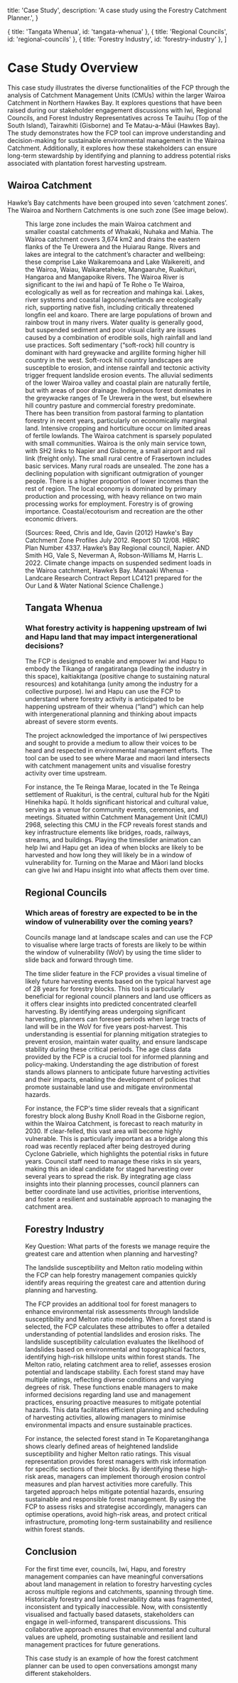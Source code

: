 
  title: 'Case Study',
  description:
    'A case study using the Forestry Catchment Planner.',
}

  { title: 'Tangata Whenua', id: 'tangata-whenua' },
  { title: 'Regional Councils', id: 'regional-councils' },
  { title: 'Forestry Industry', id: 'forestry-industry' },
]

# Case Study Overview

This case study illustrates the diverse functionalities of the FCP through the analysis of Catchment Management Units (CMUs) within the larger Wairoa Catchment in Northern Hawkes Bay. It explores questions that have been raised during our stakeholder engagement discussions with Iwi, Regional Councils, and Forest Industry Representatives across Te Tauihu (Top of the South Island), Tairawhiti (Gisborne) and Te Matau-a-Māui (Hawkes Bay). The study demonstrates how the FCP tool can improve understanding and decision-making for sustainable environmental management in the Wairoa Catchment. Additionally, it explores how these stakeholders can ensure long-term stewardship by identifying and planning to address potential risks associated with plantation forest harvesting upstream.

## Wairoa Catchment 

Hawke’s Bay catchments have been grouped into seven ‘catchment zones’. The Wairoa and Northern Catchments is one such zone (See image below).

<Figure src={wairoa} alt="Wairoa Catchment Zones" caption="Wairoa Catchment Zone and sub-catchments" zoom={false} />

This large zone includes the main Wairoa catchment and smaller coastal catchments of Whakaki, Nuhaka and Mahia. The Wairoa catchment covers 3,674 km2 and drains the eastern flanks of the Te Urewera and the Huiarau Range.  Rivers and lakes are integral to the catchment’s character and wellbeing: these comprise Lake Waikaremoana and Lake Waikereiti, and the Wairoa, Waiau, Waikaretaheke,  Mangaaruhe, Ruakituri, Hangaroa and Mangapoike Rivers. 
The Wairoa River is significant to the iwi and hapū of Te Rohe o Te Wairoa, ecologically as well as for recreation and mahinga kai. Lakes, river systems and coastal lagoons/wetlands are ecologically rich, supporting native fish, including critically threatened longfin eel and koaro. There are large populations of brown and rainbow trout in many rivers.
Water quality is generally good, but suspended sediment and poor visual clarity are issues caused by a combination of erodible soils, high rainfall and land use practices. Soft sedimentary (“soft-rock) hill country is dominant with hard greywacke and argillite forming higher hill country in the west. Soft-rock hill country landscapes are susceptible to erosion, and intense rainfall and tectonic activity trigger frequent landslide erosion events. The alluvial sediments of the lower Wairoa valley and coastal plain are naturally fertile, but with areas of poor drainage. 
Indigenous forest dominates in the greywacke ranges of Te Urewera in the west, but elsewhere hill country pasture and commercial forestry predominate.  There has been transition from pastoral farming to plantation forestry in recent years, particularly on economically marginal land. Intensive cropping and horticulture occur on limited areas of fertile lowlands.
The Wairoa catchment is sparsely populated with small communities. Wairoa is the only main service town, with SH2 links to Napier and Gisborne, a small airport and rail link (freight only). The small rural centre of Frasertown includes basic services. Many rural roads are unsealed. 
The zone has a declining population with significant outmigration of younger people. There is a higher proportion of lower incomes than the rest of region. The local economy is dominated by primary production and processing, with heavy reliance on two main processing works for employment. Forestry is of growing importance. Coastal/ecotourism and recreation are the other economic drivers. 

(Sources: Reed, Chris and Ide, Gavin (2012) Hawke's Bay Catchment Zone Profiles July 2012. Report SD 12/08. HBRC Plan Number 4337.  Hawke’s Bay Regional council, Napier. AND 
Smith HG, Vale S, Neverman A, Robson-Williams M, Harris L. 2022. Climate change impacts on suspended sediment loads in the Wairoa catchment, Hawke’s Bay. Manaaki Whenua - Landcare Research Contract Report LC4121 prepared for the Our Land & Water National Science Challenge.)




## Tangata Whenua

### What forestry activity is happening upstream of Iwi and Hapu land that may impact intergenerational decisions?

The FCP is designed to enable and empower Iwi and Hapu to embody the Tikanga of rangatiratanga (leading the industry in this space), kaitiakitanga (positive change to sustaining natural resources) and kotahitanga (unity among the industry for a collective purpose). Iwi and Hapu can use the FCP to understand where forestry activity is anticipated to be happening upstream of their whenua (“land”) which can help with intergenerational planning and thinking about impacts abreast of severe storm events.

The project acknowledged the importance of Iwi perspectives and sought to provide a medium to allow their voices to be heard and respected in environmental management efforts. The tool can be used to see where Marae and maori land intersects with catchment management units and visualise forestry activity over time upstream.

For instance, the Te Reinga Marae, located in the Te Reinga settlement of Ruakituri, is the central, cultural hub for the Ngāti Hinehika hapū. It holds significant historical and cultural value, serving as a venue for community events, ceremonies, and meetings. Situated within Catchment Management Unit (CMU) 2968, selecting this CMU in the FCP reveals forest stands and key infrastructure elements like bridges, roads, railways, streams, and buildings. Playing the timeslider animation can help Iwi and Hapu get an idea of when blocks are likely to be harvested and how long they will likely be in a window of vulnerability for. Turning on the Marae and Māori land blocks can give Iwi and Hapu insight into what affects them over time. 


## Regional Councils

### Which areas of forestry are expected to be in the window of vulnerability over the coming years?

Councils manage land at landscape scales and can use the FCP to visualise where large tracts of forests are likely to be within the window of vulnerability (WoV) by using the time slider to slide back and forward through time.

The time slider feature in the FCP provides a visual timeline of likely future harvesting events based on the typical harvest age of 28 years for forestry blocks. This tool is particularly beneficial for regional council planners and land use officers as it offers clear insights into predicted concentrated clearfell harvesting. By identifying areas undergoing significant harvesting, planners can foresee periods when large tracts of land will be in the WoV for five years post-harvest. This understanding is essential for planning mitigation strategies to prevent erosion, maintain water quality, and ensure landscape stability during these critical periods. The age class data provided by the FCP is a crucial tool for informed planning and policy-making. Understanding the age distribution of forest stands allows planners to anticipate future harvesting activities and their impacts, enabling the development of policies that promote sustainable land use and mitigate environmental hazards.

For instance, the FCP's time slider reveals that a significant forestry block along Bushy Knoll Road in the Gisborne region, within the Wairoa Catchment, is forecast to reach maturity in 2030. If clear-felled, this vast area will become highly vulnerable. This is particularly important as a bridge along this road was recently replaced after being destroyed during Cyclone Gabrielle, which highlights the potential risks in future years. Council staff need to manage these risks in six years, making this an ideal candidate for staged harvesting over several years to spread the risk. By integrating age class insights into their planning processes, council planners can better coordinate land use activities, prioritise interventions, and foster a resilient and sustainable approach to managing the catchment area.


## Forestry Industry

Key Question: What parts of the forests we manage require the greatest care and attention when planning and harvesting?

The landslide susceptibility and Melton ratio modeling within the FCP can help forestry management companies quickly identify areas requiring the greatest care and attention during planning and harvesting.

The FCP provides an additional tool for forest managers to enhance environmental risk assessments through landslide susceptibility and Melton ratio modeling. When a forest stand is selected, the FCP calculates these attributes to offer a detailed understanding of potential landslides and erosion risks. The landslide susceptibility calculation evaluates the likelihood of landslides based on environmental and topographical factors, identifying high-risk hillslope units within forest stands. The Melton ratio, relating catchment area to relief, assesses erosion potential and landscape stability. Each forest stand may have multiple ratings, reflecting diverse conditions and varying degrees of risk. These functions enable managers to make informed decisions regarding land use and management practices, ensuring proactive measures to mitigate potential hazards. This data facilitates efficient planning and scheduling of harvesting activities, allowing managers to minimise environmental impacts and ensure sustainable practices.


For instance, the selected forest stand in Te Koparetangihanga shows clearly defined areas of heightened landslide susceptibility and higher Melton ratio ratings. This visual representation provides forest managers with risk information for specific sections of their blocks. By identifying these high-risk areas, managers can implement thorough erosion control measures and plan harvest activities more carefully. This targeted approach helps mitigate potential hazards, ensuring sustainable and responsible forest management. By using the FCP to assess risks and strategise accordingly, managers can optimise operations, avoid high-risk areas, and protect critical infrastructure, promoting long-term sustainability and resilience within forest stands.

## Conclusion
For the first time ever, councils, Iwi, Hapu, and forestry management companies can have meaningful conversations about land management in relation to forestry harvesting cycles across multiple regions and catchments, spanning through time. Historically forestry and land vulnerability data was fragmented, inconsistent and typically inaccessible. Now, with consistently visualised and factually based datasets, stakeholders can engage in well-informed, transparent discussions. This collaborative approach ensures that environmental and cultural values are upheld, promoting sustainable and resilient land management practices for future generations.

<Note>
This case study is an example of how the forest catchment planner can be used to open conversations amongst many different stakeholders.
</Note>
